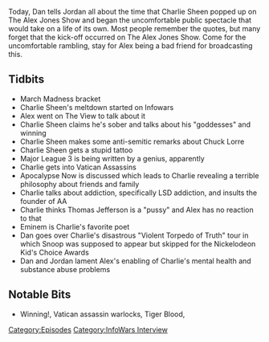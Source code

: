 {{DEFAULTSORT:
    #_EPISODE_0140:February 18, 2011
}}{{Episode
    | title           = February 18, 2011
    | caption         = [https://knowledgefight.libsyn.com/knowledge-fight-february-18-2011 Listen to this episode on Libsyn]
    | episodeNumber   = 140
    | length          = 01:06:53
    | airDate         = March 21, 2018
    | coverageDate    = February 18, 2011
    | episodeType     = [[:Category:InfoWars Interview|InfoWars Interview]]
    | appearance      = [[Charlie Sheen]], [[The View]], [[Lenny Dykstra aka "Nails"]], [[Chuck Lorre]], [[Thomas Jefferson]], [[Eminem]], [[Snoop]]
    | previousEpisode = [[139: St. Patrick's Day Special Report]]
    | nextEpisode     = [[141: March 20-22, 2018]]
}}

{{Stub}}

Today, Dan tells Jordan all about the time that Charlie Sheen popped up on The Alex Jones Show and began the uncomfortable public spectacle that would take on a life of its own. Most people remember the quotes, but many forget that the kick-off occurred on The Alex Jones Show. Come for the uncomfortable rambling, stay for Alex being a bad friend for broadcasting this.

==Tidbits==

*March Madness bracket
*Charlie Sheen's meltdown started on Infowars
*Alex went on The View to talk about it
*Charlie Sheen claims he's sober and talks about his "goddesses" and winning
*Charlie Sheen makes some anti-semitic remarks about Chuck Lorre
*Charlie Sheen gets a stupid tattoo
*Major League 3 is being written by a genius, apparently
*Charlie gets into Vatican Assassins
*Apocalypse Now is discussed which leads to Charlie revealing a terrible philosophy about friends and family
*Charlie talks about addiction, specifically LSD addiction, and insults the founder of AA
*Charlie thinks Thomas Jefferson is a "pussy" and Alex has no reaction to that
*Eminem is Charlie's favorite poet
*Dan goes over Charlie's disastrous "Violent Torpedo of Truth" tour in which Snoop was supposed to appear but skipped for the Nickelodeon Kid's Choice Awards
*Dan and Jordan lament Alex's enabling of Charlie's mental health and substance abuse problems

==Notable Bits==

*Winning!, Vatican assassin warlocks, Tiger Blood,

[[Category:Episodes]]
[[Category:InfoWars Interview]]